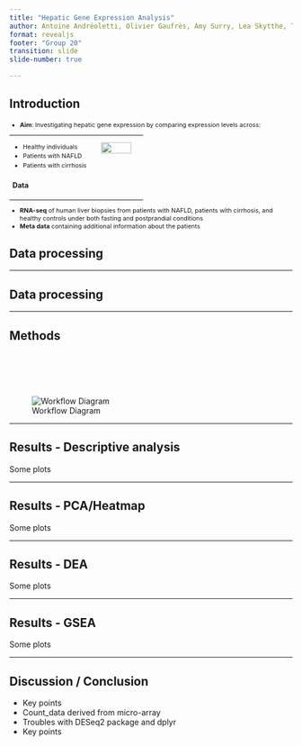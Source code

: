 ```yaml
---
title: "Hepatic Gene Expression Analysis"
author: Antoine Andréoletti, Olivier Gaufrès, Amy Surry, Lea Skytthe, Trine Søgaard
format: revealjs
footer: "Group 20" 
transition: slide
slide-number: true

---
```


## Introduction

<div style="font-size: 78%;">

- **Aim**: Investigating hepatic gene expression by comparing expression levels across:

<table style="width:100%; font-size: inherit; line-height: 1.5;">
<tr>
<td style="width:60%; vertical-align: top;"> 

  - Healthy individuals  
  - Patients with NAFLD  
  - Patients with cirrhosis 

### Data
 
</td>
<td style="width:40%; text-align:center; vertical-align: top;">

![](Pictures_for_presentation/liver_pic.png){style="width:80%;"}

</td>
</tr>
</table>

  - **RNA-seq** of human liver biopsies from patients with NAFLD, patients with cirrhosis, and healthy controls under both fasting and postprandial conditions  
  - **Meta data** containing additional information about the patients 

</div>


## Data processing

---

## Data processing

---

## Methods

<br><br>

![Workflow Diagram](Pictures_for_presentation/R-flowdiagram.drawio.png){style="margin-top: 30px;"}

---

## Results - Descriptive analysis

Some plots

---

## Results - PCA/Heatmap

Some plots

---

## Results - DEA

Some plots

---

## Results - GSEA

Some plots

---

## Discussion / Conclusion

- Key points
- Count_data derived from micro-array
- Troubles with DESeq2 package and dplyr
- Key points





